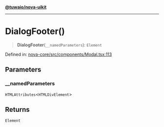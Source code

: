 [**@tuwaio/nova-uikit**](../../../README.md)

***

# DialogFooter()

> **DialogFooter**(`__namedParameters`): `Element`

Defined in: [nova-core/src/components/Modal.tsx:113](https://github.com/TuwaIO/nova-uikit/blob/607da4bfc83714934b7ce8c7452512024d634763/packages/nova-core/src/components/Modal.tsx#L113)

## Parameters

### \_\_namedParameters

`HTMLAttributes`\<`HTMLDivElement`\>

## Returns

`Element`
